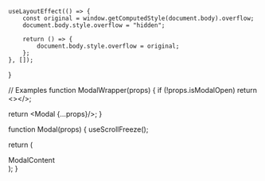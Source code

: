 
    useLayoutEffect(() => {
        const original = window.getComputedStyle(document.body).overflow;
        document.body.style.overflow = "hidden";

        return () => {
            document.body.style.overflow = original;
        };
    }, []);
}

// Examples
function ModalWrapper(props) {
if (!props.isModalOpen) return <></>;

return <Modal {...props}/>;
}

function Modal(props) {
useScrollFreeze();

return (
<div className="modal" {...props}>
ModalContent
</div>
);
}
